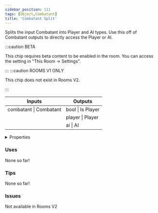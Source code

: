 ```yaml
---
sidebar_position: 111
tags: [Object,Combatant]
title: 'Combatant Split'
---
```


Splits the input Combatant into Player and AI types. Use this off of Combatant outputs to directly access the Player or AI.

:::caution BETA

This chip requires beta content to be enabled in the room. You can access the setting in "This Room -> Settings".

:::
:::caution ROOMS V1 ONLY
    
This chip does not exist in Rooms V2.

:::


<IChip uuid="81b08e44-0a1e-40da-b8a1-79f416691dcf"/>

<table><thead><tr><th>Inputs</th><th>Outputs</th></tr></thead><tbody><tr><td>combatant | Combatant</td><td>bool | Is Player</td></tr><tr><td /><td>player | Player</td></tr><tr><td /><td>ai | AI</td></tr></tbody></table>

<details>
  <summary>Properties</summary>
  <div>
    <div>
    <table>
      <tbody>
        <tr>
          <td>Is beta required?</td>
          <td>Yes</td>
        </tr>
        <tr>
          <td>Is chip a trolling risk?</td>
          <td>No</td>
        </tr>
        <tr>
          <td>Is chip a role assignment risk?</td>
          <td>No</td>
        </tr>
        <tr>
          <td>Chip UUID</td>
          <td>81b08e44-0a1e-40da-b8a1-79f416691dcf</td>
        </tr>
        <tr>
          <td>Room availability</td>
          <td>Rooms V1 only</td>
        </tr>
      </tbody>
    </table>
    </div>
  </div>
</details>

### Uses

None so far!

### Tips

None so far!

### Issues

Not available in Rooms V2
